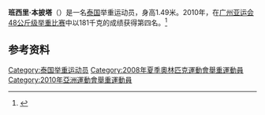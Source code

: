'''班西里·本披塔'''（{{bd|1984年|1月3日||}}）是一名[[泰国|泰国]]举重运动员，身高1.49米。2010年，在[[广州亚运会|广州亚运会]][[2010年亚洲运动会举重比赛_-_女子48公斤级|48公斤级举重比赛]]中以181千克的成绩获得第四名。<ref>{{cite web |url=http://www.gz2010.cn/info/CHN_CHN/ZB/ZBB101A_WL@@@@@@@@@@@@@@@CHN_number=282130.html |language=zh-hans |title=班西里·本披塔 - 简历 |publisher=2010年广州亚运会官方网站 |accessdate=2011-12-27 |archive-date=2018-09-07 |archive-url=https://web.archive.org/web/20180907170545/http://www.gz2010.cn/info/CHN_CHN/ZB/ZBB101A_WL@@@@@@@@@@@@@@@CHN_number=282130.html |dead-url=no }}</ref>
==参考资料==
<references />
{{DEFAULTSORT:Bunphithak, Pramsiri}}
[[Category:泰国举重运动员|Category:泰国举重运动员]]
[[Category:2008年夏季奧林匹克運動會舉重運動員|Category:2008年夏季奧林匹克運動會舉重運動員]]
[[Category:2010年亞洲運動會舉重運動員|Category:2010年亞洲運動會舉重運動員]]